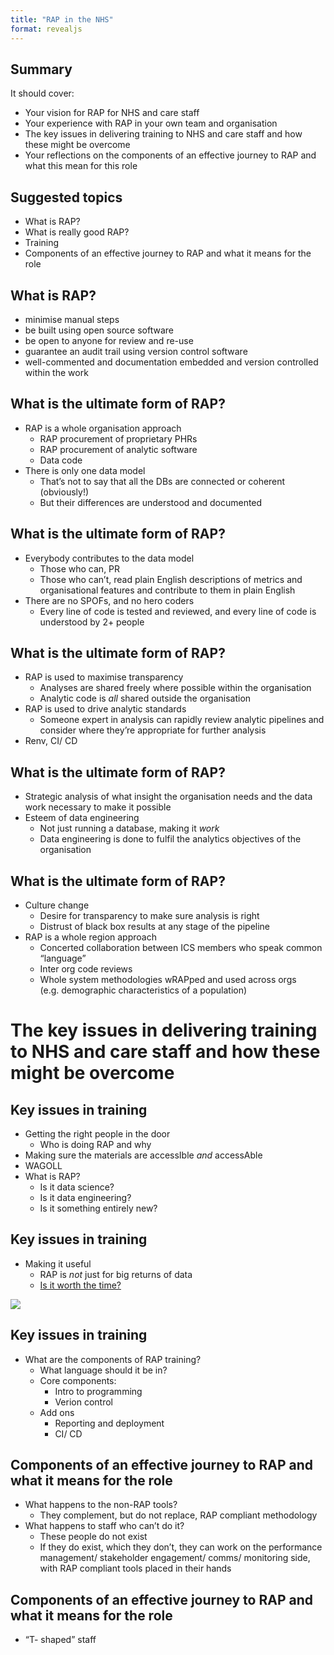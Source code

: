 ```yaml
---
title: "RAP in the NHS"
format: revealjs
---
```


## Summary

It should cover:

* Your vision for RAP for NHS and care staff
* Your experience with RAP in your own team and organisation
* The key issues in delivering training to NHS and care staff and how these might be overcome
* Your reflections on the components of an effective journey to RAP and what this mean for this role

## Suggested topics

* What is RAP?
* What is really good RAP?
* Training
* Components of an effective journey to RAP and what it means for the role

## What is RAP?

* minimise manual steps
* be built using open source software
* be open to anyone for review and re-use
* guarantee an audit trail using version control software
* well-commented and documentation embedded and version controlled within the work

## What is the ultimate form of RAP?

* RAP is a whole organisation approach
    * RAP procurement of proprietary PHRs
    * RAP procurement of analytic software
    * Data code
* There is only one data model
    * That's not to say that all the DBs are connected or coherent (obviously!)
    * But their differences are understood and documented

## What is the ultimate form of RAP?

* Everybody contributes to the data model
    * Those who can, PR
    * Those who can't, read plain English descriptions of metrics and organisational features and contribute to them in plain English
* There are no SPOFs, and no hero coders
    * Every line of code is tested and reviewed, and every line of code is understood by 2+ people

## What is the ultimate form of RAP?
    
* RAP is used to maximise transparency
    * Analyses are shared freely where possible within the organisation
    * Analytic code is *all* shared outside the organisation
* RAP is used to drive analytic standards
    * Someone expert in analysis can rapidly review analytic pipelines and consider where they're appropriate for further analysis
* Renv, CI/ CD

## What is the ultimate form of RAP?

* Strategic analysis of what insight the organisation needs and the data work necessary to make it possible
* Esteem of data engineering
    * Not just running a database, making it *work*
    * Data engineering is done to fulfil the analytics objectives of the organisation
    
## What is the ultimate form of RAP?

* Culture change
    * Desire for transparency to make sure analysis is right
    * Distrust of black box results at any stage of the pipeline
* RAP is a whole region approach
    * Concerted collaboration between ICS members who speak common "language"
    * Inter org code reviews
    * Whole system methodologies wRAPped and used across orgs (e.g. demographic characteristics of a population)

# The key issues in delivering training to NHS and care staff and how these might be overcome

## Key issues in training

* Getting the right people in the door
    * Who is doing RAP and why
* Making sure the materials are accessIble *and* accessAble
* WAGOLL
* What is RAP? 
    * Is it data science?
    * Is it data engineering?
    * Is it something entirely new?

## Key issues in training

* Making it useful
    * RAP is *not* just for big returns of data
    * [Is it worth the time?](https://xkcd.com/1205/)
    
![](is_it_worth_the_time.png)
    
## Key issues in training

* What are the components of RAP training?
    * What language should it be in?
    * Core components:
        * Intro to programming
        * Verion control
    * Add ons
        * Reporting and deployment
        * CI/ CD

## Components of an effective journey to RAP and what it means for the role

* What happens to the non-RAP tools?
    * They complement, but do not replace, RAP compliant methodology
* What happens to staff who can't do it?
    * These people do not exist
    * If they do exist, which they don't, they can work on the performance management/ stakeholder engagement/ comms/ monitoring side, with RAP compliant tools placed in their hands
    
## Components of an effective journey to RAP and what it means for the role

* "T- shaped" staff


